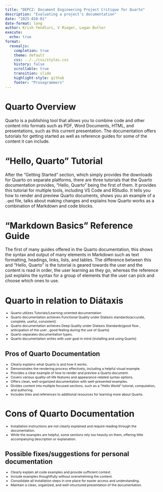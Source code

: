 ```yaml
---
title: "DEPC2: Document Engineering Project Critique for Quarto"
description: "Evaluating a project's documentation"
date: "2025-010-01"
date-format: long
author: Krish Yendluri, V Rieger, Logan Butler
execute:
  echo: true
format:
  revealjs:
    completion: true
    theme: default
    css: ../../css/styles.css
    history: false
    scrollable: true
    transition: slide
    highlight-style: github
    footer: "Prosegrammers"
---
```


# Quarto Overview
Quarto is a publishing tool that allows you to combine code and other content into formats such as PDF, Word Documents, HTML, and presentations, such as this current presentation.
The documentation offers tutorials for getting started as well as reference guides for some of the content it can include.

# "Hello, Quarto" Tutorial
After the “Getting Started” section, which simply provides the downloads for Quarto on separate platforms, there are three tutorials that the Quarto documentation provides, “Hello, Quarto” being the first of them. It provides this tutorial for multiple tools, including VS Code and RStudio. It tells you how to render and preview Quarto documents, shows you an example of a `.qmd` file, talks about making changes and explains how Quarto works as a combination of Markdown and code blocks.

# "Markdown Basics" Reference Guide
The first of many guides offered in the Quarto documentation, this shows the syntax and output of many elements in Markdown such as text formatting, headings, links, lists, and tables. The difference between this and "Hello, Quarto" is the tutorial is geared towards the user and the content is read in order, the user learning as they go, whereas the reference just explains the syntax for a group of elements that the user can pick and choose which ones to use.

# Quarto in relation to Diátaxis

::: {.incremental .fade-right style="margin-top: -0.2em; font-size: 0.775em;"}

 - Quarto utilizes Tutorials/Learning-oriented documentation
 - Quarto documentation achieves Functional Quality under Diataxis standards(accurate, complete, useful, consistent)
 - Quarto documentation achieves Deep Quality under Diataxis Standards(good flow , anticipation of the user , good feeling during the use of Quarto)
 - Quarto separates documentation types.
 - Quarto documentation writes with user goal in mind (installing and using Quarto)

:::

## Pros of Quarto Documentation

::: {.incremental .fade-right style="margin-top: -0.2em; font-size: 0.775em;"}


 - Clearly explains what Quarto is and how it works.
 - Demonstrates the rendering process effectively, including a helpful visual example.
 - Provides a clear example of how to render and preview a Quarto document.
 - Covers various quality-of-life features and appearance-related syntax options.
 - Offers clean, well-organized documentation with well-presented examples.
 - Divides content into multiple focused sections, such as a “Hello World” tutorial, computation, and authoring.
 - Includes links and references to additional resources for learning more about Quarto.


:::

# Cons of Quarto Documentation

::: {.incremental .fade-right style="margin-top: -0.2em; font-size: 0.775em;"}


 - Installation instructions are not clearly explained and require reading through the documentation.
 - While the examples are helpful, some sections rely too heavily on them, offering little accompanying description or explanation.

:::

## Possible fixes/suggestions for personal documentation
::: {.incremental .fade-right style="margin-top: -0.2em; font-size: 0.775em;"}

 - Clearly explain all code examples and provide sufficient context.
 - Include examples thoughtfully without overwhelming the content.
 - Consolidate all installation steps in one place for easier access and understanding.
 - Maintain a clean, organized, and well-structured presentation of the documentation.

:::


